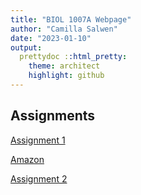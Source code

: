 ```yaml
---
title: "BIOL 1007A Webpage"
author: "Camilla Salwen"
date: "2023-01-10"
output:
  prettydoc ::html_pretty:
    theme: architect
    highlight: github
---
```


## Assignments

[Assignment 1](Assignment1.html)

[Amazon](https://amazon.com)

[Assignment 2](Assignment2.html)